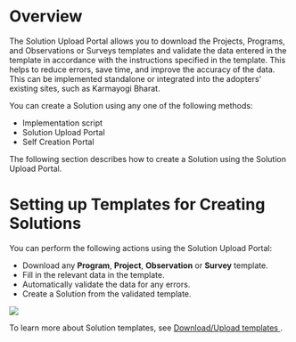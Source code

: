 
# Overview

The Solution Upload Portal allows you to download the Projects, Programs, and Observations or Surveys templates and validate the data entered in the template in accordance with the instructions specified in the template.
This helps to reduce errors, save time, and improve the accuracy of the data.
This can be implemented standalone or integrated into the adopters' existing sites, such as  Karmayogi Bharat.

You can create a Solution using any one of the following methods:

* Implementation script
* Solution Upload Portal
* Self Creation Portal

The following section describes how to create a Solution using the Solution Upload Portal.

# Setting up Templates for Creating Solutions

You can perform the following actions using the Solution Upload Portal:

* Download any **Program**, **Project**, **Observation** or **Survey** template.
* Fill in the relevant data in the template.
* Automatically validate the data for any errors.
* Create a Solution from the validated template.

![](media/solutionuploadportal.png)


<p> To learn more about Solution templates, see <a href="download-upload templates"> Download/Upload templates </a>.</p>